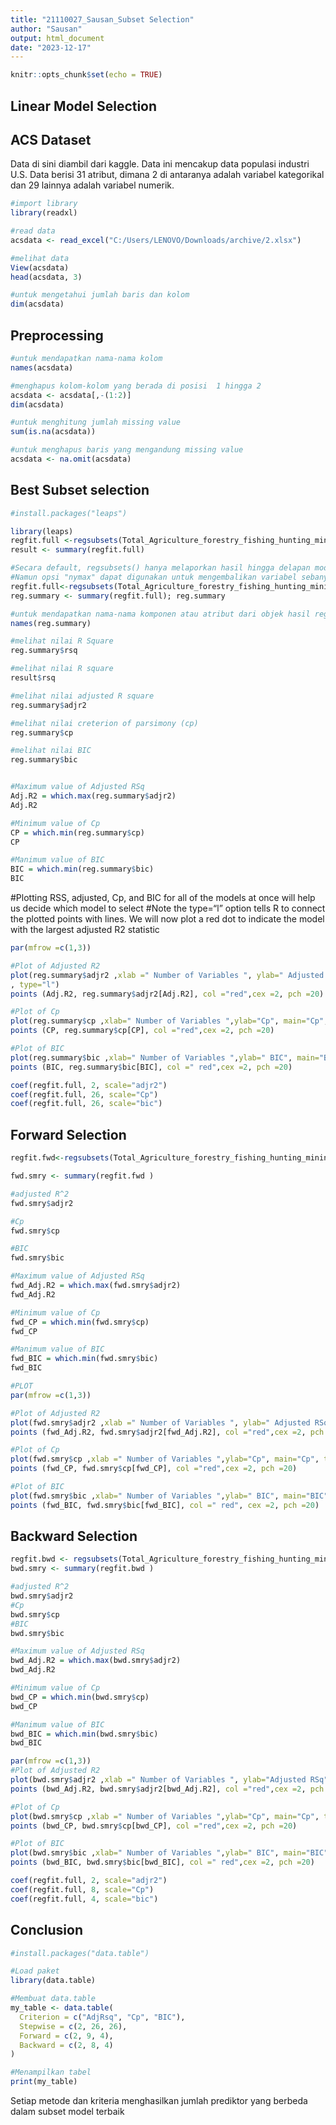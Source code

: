 ---
title: "21110027_Sausan_Subset Selection"
author: "Sausan"
output: html_document
date: "2023-12-17"
---

```{r setup, include=FALSE}
knitr::opts_chunk$set(echo = TRUE)
```

## Linear Model Selection
## ACS Dataset
Data di sini diambil dari kaggle. Data ini mencakup data populasi industri U.S. Data berisi 31 atribut, dimana 2 di antaranya adalah variabel kategorikal dan 29 lainnya adalah variabel numerik.
```{r}
#import library
library(readxl)

#read data
acsdata <- read_excel("C:/Users/LENOVO/Downloads/archive/2.xlsx")

#melihat data
View(acsdata)
head(acsdata, 3)

#untuk mengetahui jumlah baris dan kolom
dim(acsdata)
```

## Preprocessing
```{r}
#untuk mendapatkan nama-nama kolom
names(acsdata)

#menghapus kolom-kolom yang berada di posisi  1 hingga 2
acsdata <- acsdata[,-(1:2)]
dim(acsdata)

#untuk menghitung jumlah missing value
sum(is.na(acsdata))

#untuk menghapus baris yang mengandung missing value
acsdata <- na.omit(acsdata)
```

## Best Subset selection
```{r}
#install.packages("leaps")

library(leaps)
regfit.full <-regsubsets(Total_Agriculture_forestry_fishing_hunting_mining~.,acsdata )
result <- summary(regfit.full)

#Secara default, regsubsets() hanya melaporkan hasil hingga delapan model variabel terbaik
#Namun opsi "nymax" dapat digunakan untuk mengembalikan variabel sebanyak yang diinginkan
regfit.full<-regsubsets(Total_Agriculture_forestry_fishing_hunting_mining~.,data=acsdata ,nvmax =28)
reg.summary <- summary(regfit.full); reg.summary

#untuk mendapatkan nama-nama komponen atau atribut dari objek hasil regresi subset
names(reg.summary)

#melihat nilai R Square
reg.summary$rsq

#melihat nilai R square
result$rsq

#melihat nilai adjusted R square
reg.summary$adjr2

#melihat nilai creterion of parsimony (cp)
reg.summary$cp

#melihat nilai BIC
reg.summary$bic


#Maximum value of Adjusted RSq
Adj.R2 = which.max(reg.summary$adjr2)
Adj.R2

#Minimum value of Cp
CP = which.min(reg.summary$cp)
CP

#Manimum value of BIC
BIC = which.min(reg.summary$bic)
BIC
```

#Plotting RSS, adjusted, Cp, and BIC for all of the models at once will help us decide which model to select
#Note the type="l" option tells R to connect the plotted points with lines. We will now plot a red dot to indicate the model with the largest adjusted R2 statistic
```{r}
par(mfrow =c(1,3))

#Plot of Adjusted R2
plot(reg.summary$adjr2 ,xlab =" Number of Variables ", ylab=" Adjusted RSq", main="Adjusted R^2"
, type="l")
points (Adj.R2, reg.summary$adjr2[Adj.R2], col ="red",cex =2, pch =20)

#Plot of Cp
plot(reg.summary$cp ,xlab=" Number of Variables ",ylab="Cp", main="Cp", type="l")
points (CP, reg.summary$cp[CP], col ="red",cex =2, pch =20)

#Plot of BIC
plot(reg.summary$bic ,xlab=" Number of Variables ",ylab=" BIC", main="BIC", type="l")
points (BIC, reg.summary$bic[BIC], col =" red",cex =2, pch =20)
```

```{r}
coef(regfit.full, 2, scale="adjr2")
coef(regfit.full, 26, scale="Cp")
coef(regfit.full, 26, scale="bic")
```

## Forward Selection
```{r}
regfit.fwd<-regsubsets(Total_Agriculture_forestry_fishing_hunting_mining~.,data=acsdata ,nvmax =28, method ="forward")

fwd.smry <- summary(regfit.fwd )

#adjusted R^2
fwd.smry$adjr2

#Cp
fwd.smry$cp

#BIC
fwd.smry$bic

#Maximum value of Adjusted RSq
fwd_Adj.R2 = which.max(fwd.smry$adjr2)
fwd_Adj.R2

#Minimum value of Cp
fwd_CP = which.min(fwd.smry$cp)
fwd_CP

#Manimum value of BIC
fwd_BIC = which.min(fwd.smry$bic)
fwd_BIC
```

```{r}
#PLOT
par(mfrow =c(1,3))

#Plot of Adjusted R2
plot(fwd.smry$adjr2 ,xlab =" Number of Variables ", ylab=" Adjusted RSq", main="Adjusted RSq",type="l")
points (fwd_Adj.R2, fwd.smry$adjr2[fwd_Adj.R2], col ="red",cex =2, pch =20)

#Plot of Cp
plot(fwd.smry$cp ,xlab =" Number of Variables ",ylab="Cp", main="Cp", type="l")
points (fwd_CP, fwd.smry$cp[fwd_CP], col ="red",cex =2, pch =20)

#Plot of BIC
plot(fwd.smry$bic ,xlab=" Number of Variables ",ylab=" BIC", main="BIC", type="l")
points (fwd_BIC, fwd.smry$bic[fwd_BIC], col =" red", cex =2, pch =20)

```

## Backward Selection
```{r}
regfit.bwd <- regsubsets(Total_Agriculture_forestry_fishing_hunting_mining~.,data=acsdata ,nvmax = 28, method ="backward")
bwd.smry <- summary(regfit.bwd )

#adjusted R^2
bwd.smry$adjr2
#Cp
bwd.smry$cp
#BIC
bwd.smry$bic

#Maximum value of Adjusted RSq
bwd_Adj.R2 = which.max(bwd.smry$adjr2)
bwd_Adj.R2

#Minimum value of Cp
bwd_CP = which.min(bwd.smry$cp)
bwd_CP

#Manimum value of BIC
bwd_BIC = which.min(bwd.smry$bic)
bwd_BIC

par(mfrow =c(1,3))
#Plot of Adjusted R2
plot(bwd.smry$adjr2 ,xlab =" Number of Variables ", ylab="Adjusted RSq", main="Adjusted RSq",type="l")
points (bwd_Adj.R2, bwd.smry$adjr2[bwd_Adj.R2], col ="red",cex =2, pch =20)

#Plot of Cp
plot(bwd.smry$cp ,xlab =" Number of Variables ",ylab="Cp", main="Cp", type="l")
points (bwd_CP, bwd.smry$cp[bwd_CP], col ="red",cex =2, pch =20)

#Plot of BIC
plot(bwd.smry$bic ,xlab=" Number of Variables ",ylab=" BIC", main="BIC", type="l")
points (bwd_BIC, bwd.smry$bic[bwd_BIC], col =" red",cex =2, pch =20)
```

```{r}
coef(regfit.full, 2, scale="adjr2")
coef(regfit.full, 8, scale="Cp")
coef(regfit.full, 4, scale="bic")
```

## Conclusion
```{r}
#install.packages("data.table")

#Load paket
library(data.table)

#Membuat data.table
my_table <- data.table(
  Criterion = c("AdjRsq", "Cp", "BIC"),
  Stepwise = c(2, 26, 26),
  Forward = c(2, 9, 4),
  Backward = c(2, 8, 4)
)

#Menampilkan tabel
print(my_table)
```
Setiap metode dan kriteria menghasilkan jumlah prediktor yang berbeda dalam subset model terbaik